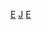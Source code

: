 {{Commons category|Engineers from Japan}}

[[Category:各职业日本人|E]]
[[Category:各國工程師|J]]
[[Category:日本科技|E]]